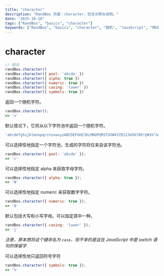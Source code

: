 ```yaml
---
title: "character"
description: "RandBox 页面：character，包含示例与说明。"
date: "2025-10-16"
tags: ["RandBox", "basics", "character"]
keywords: ["RandBox", "basics", "character", "随机", "JavaScript", "MDX"]
---
```


# character

```js
// 用法
randBox.character()
randBox.character({ pool: 'abcde' })
randBox.character({ alpha: true })
randBox.character({ numeric: true })
randBox.character({ casing: 'lower' })
randBox.character({ symbols: true })
```

返回一个随机字符。

```js
randBox.character();
=> 'v'
```

默认情况下，它将从以下字符池中返回一个随机字符。

```js
'abcdefghijklmnopqrstuvwxyzABCDEFGHIJKLMNOPQRSTUVWXYZ0123456789!@#$%^&*()'
```

可以选择性地指定一个字符池，生成的字符将仅来自该字符池。

```js
randBox.character({ pool: 'abcde' });
=> 'c'
```

可以选择性地指定 alpha 来获取字母字符。

```js
randBox.character({ alpha: true });
=> 'N'
```

可以选择性地指定 numeric 来获取数字字符。

```js
randBox.character({ numeric: true });
=> '8'
```

默认包括大写和小写字母。可以指定其中一种。

```js
randBox.character({ casing: 'lower' });
=> 'j'
```

*注意，原本想将这个键命名为 ```case```，但不幸的是这在 JavaScript 中是 switch 语句的保留字*

可以选择性地只返回符号字符

```js
randBox.character({ symbols: true });
=> '%'
```

